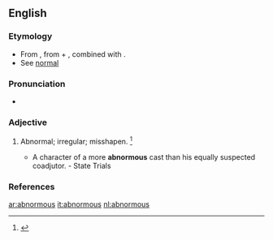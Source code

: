 ==English==

===Etymology===
* From {{etyl|la|en}} {{term|abnormis|lang=la}}, from {{term|ab-|ab-|lang=la}} + {{term|norma||rule|lang=la}}, combined with {{term|-ous||lang=en}}.
* See [[normal]]

===Pronunciation===
* {{a|US}} {{IPA|/ˈæbˌnɔɹ.məs/|/əbˈnɔɹ.məs/}}

===Adjective===
{{en-adj}}

# {{context|archaic}} Abnormal; irregular; misshapen. {{defdate|First attested in the mid 18<sup>th</sup> century.}}<ref name=SOED>{{reference-book | last =| first = | authorlink =  | coauthors =  | editor =Brown, Lesley  | others =  | title = The Shorter Oxford English Dictionary | origdate =  | origyear = 1933| origmonth =  | url =  | format =  | accessdate =  | accessyear =  | accessmonth =  | edition = 5th | date =  | year =2003| month =  | publisher =Oxford University Press  | location =Oxford, UK | language =  | id =  | doi = | isbn =978-0-19-860575-7 | lccn = | ol = | pages =6| chapter =  | chapterurl =  | quote =}}</ref>
#* A character of a more '''abnormous''' cast than his equally suspected coadjutor. - State Trials

===References===
<references/>

[[ar:abnormous]]
[[it:abnormous]]
[[nl:abnormous]]